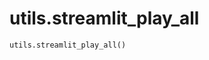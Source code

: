 # utils.streamlit_play_all { #vidigi.utils.streamlit_play_all }

```python
utils.streamlit_play_all()
```


